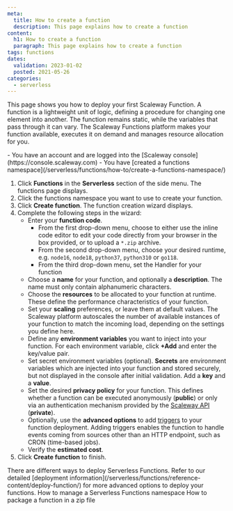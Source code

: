 ```yaml
---
meta:
  title: How to create a function
  description: This page explains how to create a function
content:
  h1: How to create a function
  paragraph: This page explains how to create a function
tags: functions 
dates:
  validation: 2023-01-02
  posted: 2021-05-26
categories:
  - serverless
---
```


This page shows you how to deploy your first Scaleway Function. A function is a lightweight unit of logic, defining a procedure for changing one element into another. The function remains static, while the variables that pass through it can vary. The Scaleway Functions platform makes your function available, executes it on demand and manages resource allocation for you.

<Macro id="iam-requirements" />

<Message type="requirement">
  - You have an account and are logged into the [Scaleway console](https://console.scaleway.com)
  - You have [created a functions namespace](/serverless/functions/how-to/create-a-functions-namespace/)
</Message>

1. Click **Functions** in the **Serverless** section of the side menu. The functions page displays.
2. Click the functions namespace you want to use to create your function. 
3. Click **Create function**. The function creation wizard displays.
    <Lightbox src="scaleway-create-a-function.webp" alt="" />
4. Complete the following steps in the wizard: 
    - Enter your **function code**. 
      - From the first drop-down menu, choose to either use the inline code editor to edit your code directly from your browser in the box provided, or to upload a `*.zip` archive.
      - From the second drop-down menu, choose your desired runtime, e.g. `node16`, `node18`, `python37`, `python310` or `go118`.
      - From the third drop-down menu, set the Handler for your function
    - Choose a **name** for your function, and optionally a **description**. The name must only contain alphanumeric characters.
    - Choose the **resources** to be allocated to your function at runtime. These define the performance characteristics of your function.
    - Set your **scaling** preferences, or leave them at default values. The Scaleway platform autoscales the number of available instances of your function to match the incoming load, depending on the settings you define here.
    - Define any **environment variables** you want to inject into your function. For each environment variable, click **+Add** and enter the key/value pair.
    - Set secret environment variables (optional). **Secrets** are environment variables which are injected into your function and stored securely, but not displayed in the console after initial validation. Add a **key** and a **value**.
    - Set the desired **privacy policy** for your function. This defines whether a function can be executed anonymously (**public**) or only via an authentication mechanism provided by the [Scaleway API](https://www.scaleway.com/en/developers/api/serverless-functions/#authentication) (**private**). 
    - Optionally, use the **advanced options** to add [triggers](/serverless/functions/concepts/#trigger) to your function deployment. Adding triggers enables the function to handle events coming from sources other than an HTTP endpoint, such as CRON (time-based jobs).
    - Verify the **estimated cost**.
5. Click **Create function** to finish.

<Message type="tip">
  There are different ways to deploy Serverless Functions. Refer to our detailed [deployment information](/serverless/functions/reference-content/deploy-function/) for more advanced options to deploy your functions.
</Message>

<Navigation title="See Also">
  <PreviousButton to="/serverless/functions/how-to/manage-a-functions-namespace/">How to manage a Serverless Functions namespace</PreviousButton>
  <NextButton to="/serverless/functions/how-to/package-function-dependencies-in-zip/">How to package a function in a zip file</NextButton>
</Navigation>
